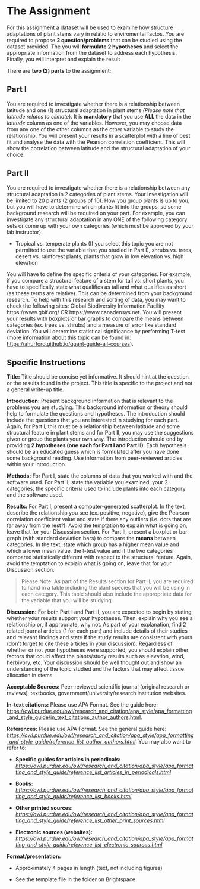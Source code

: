 # The Assignment {#Assignment}

For this assignment a dataset will be used to examine how structure adaptations of plant stems vary in relatio to enviromental factos. You are required to propose **2 question/problems** that can be studied using the dataset provided. The you will **formulate 2 hypotheses** and select the appropriate information from the dataset to address each hypothesis. Finally, you will interpret and explain the result


  There are **two (2) parts** to the assignment: 
  
## Part I {#part1}

You are required to investigate whether there is a relationship between latitude and one (1)
structural adaptation in plant stems *(Please note that latitude relates to climate*). It is
**mandatory** that you use **ALL** the data in the *latitude* column as one of the variables. However,
you may choose data from any one of the other columns as the other variable to study the
relationship. You will present your results in a scatterplot with a line of best fit and analyse the
data with the Pearson correlation coefficient. This will show the correlation between latitude and
the structural adaptation of your choice.

## Part II {#part2}

You are required to investigate whether there is a relationship between any structural adaptation
in 2 categories of plant stems. Your investigation will be limited to 20 plants (2 groups of 10).
How you group plants is up to you, but you will have to determine which plants fit into the
groups, so some background research will be required on your part. For example, you can
investigate any structural adaptation in any ONE of the following category sets or come up with
your own categories (which must be approved by your lab instructor):

  -   Tropical vs. temperate plants (If you select this topic you are not permitted to use the
variable that you studied in Part I), shrubs vs. trees, desert vs. rainforest plants, plants that
grow in low elevation vs. high elevation

You will have to define the specific criteria of your categories. For example, if you compare a
structural feature of a stem for tall vs. short plants, you have to specifically state what qualifies
as tall and what qualifies as short (as these terms are relative). This can be determined from your
background research. To help with this research and sorting of data, you may want to check the
following sites: Global Biodiversity Information Facility https://www.gbif.org/ OR
https://www.canadensys.net. You will present your results with boxplots or bar graphs to compare the
means between categories (ex. trees vs. shrubs) and a measure of error like standard deviation.
You will determine statistical significance by performing T-test (more information about this topic can be found in: <https://ahurford.github.io/quant-guide-all-courses>).


## Specific Instructions {#instructions}

  **Title:**    Title should be concise yet informative. It should hint at the question or the
results found in the project. This title is specific to the project and not a general write-up title.
  
  **Introduction:**   Present background information that is relevant to the problems
you are studying. This background information or theory should help to formulate the questions
and hypotheses. The introduction should include the questions that you are interested in studying
for each part. Again, for Part I, this must be a relationship between latitude and some structural
feature in plant stems and for Part II, you may use the suggestions given or group the plants your
own way. The introduction should end by providing **2 hypotheses (one each for Part I and
Part II)**. Each hypothesis should be an educated guess which is formulated after you have done
some background reading. Use information from peer-reviewed articles within your introduction.
  
  **Methods:**    For Part I, state the columns of data that you worked with and the
software used. For Part II, state the variable you examined, your 2 categories, the specific criteria
used to include plants into each category and the software used.
  
  **Results:**    For Part I, present a computer-generated scatterplot. In the text, describe
the relationship you see (ex. positive, negative), give the Pearson correlation coefficient value
and state if there any outliers (i.e. dots that are far away from the rest?). Avoid the temptation to
explain what is going on, leave that for your Discussion section. For Part II, present a boxplot or
bar graph (with standard deviation bars) to compare the **means** between categories. In the text,
state which group has a higher mean value and which a lower mean value, the t-test value and if
the two categories compared statistically different with respect to the structural feature. Again,
avoid the temptation to explain what is going on, leave that for your Discussion section.

>Please Note: As part of the Results section for Part II, you are required to hand in a table including the
plant species that you will be using in each category. This table should also include the appropriate
data for the variable that you will be studying.
  
  **Discussion:**   For both Part I and Part II, you are expected to begin by stating
whether your results support your hypotheses. Then, explain why you see a relationship or, if
appropriate, why not. As part of your explanation, find 2 related journal articles (1 for each part)
and include details of their studies and relevant findings and state if the study results are
consistent with yours (don’t forget to cite these articles in your discussion). Regardless of
whether or not your hypotheses were supported, you should explain other factors that could
affect the plants/study results such as elevation, wind, herbivory, etc. Your discussion should be
well thought out and show an understanding of the topic studied and the factors that may affect
tissue allocation in stems.
  
  **Acceptable Sources:**   Peer-reviewed scientific journal (original research or reviews),
textbooks, government/university/research institution websites.
  
  **In-text citations:**    Please use APA Format. See the guide here: <https://owl.purdue.edu/owl/research_and_citation/apa_style/apa_formatting_and_style_guide/in_text_citations_author_authors.html>.
  
  **References:**   Please use APA Format. See the general guide here: *<https://owl.purdue.edu/owl/research_and_citation/apa_style/apa_formatting_and_style_guide/reference_list_author_authors.html>*. You may also
want to refer to:

  -  **Specific guides for articles in periodicals:**
  *<https://owl.purdue.edu/owl/research_and_citation/apa_style/apa_formatting_and_style_guide/reference_list_articles_in_periodicals.html>*
  
  -   **Books:**
  *<https://owl.purdue.edu/owl/research_and_citation/apa_style/apa_formatting_and_style_guide/reference_list_books.html>*
  
  -   **Other printed sources:**
  *<https://owl.purdue.edu/owl/research_and_citation/apa_style/apa_formatting_and_style_guide/reference_list_other_print_sources.html>*
  

  -   **Electronic sources (websites):**
  *<https://owl.purdue.edu/owl/research_and_citation/apa_style/apa_formatting_and_style_guide/reference_list_electronic_sources.html>*
  
  **Format/presentation:**
  
  -   Approximately 4 pages in length (text, not including figures)
  
  -   See the template file in the folder on Brightspace
